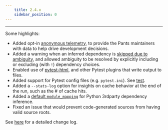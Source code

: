 ```yaml
---
    title: 2.4.x
    sidebar_position: 0
---
```


---

Some highlights:

- Added opt-in [anonymous telemetry](https://www.pantsbuild.org/v2.4/docs/anonymous-telemetry), to provide the Pants maintainers with data to help drive development decisions.
- Added a warning when an inferred dependency is [skipped due to ambiguity](https://github.com/pantsbuild/pants/pull/11792), and allowed ambiguity to be resolved by explicitly including or excluding (with `!`) dependency choices.
- Enabled use of [pytest-html](https://pypi.org/project/pytest-html/), and other Pytest plugins that write output to files.
- Added support for Pytest config files (e.g. `pytest.ini`). See [test](../../python/goals/test.mdx).
- Added a `--stats-log` option for insights on cache behavior at the end of the run, such as the # of cache hits.
- Added a [default `module_mapping`](https://github.com/pantsbuild/pants/issues/11634) for Python 3rdparty dependency inference.
- Fixed an issue that would prevent code-generated sources from having valid source roots.

See [here](https://github.com/pantsbuild/pants/blob/master/src/python/pants/notes/2.4.x.md) for a detailed change log.
